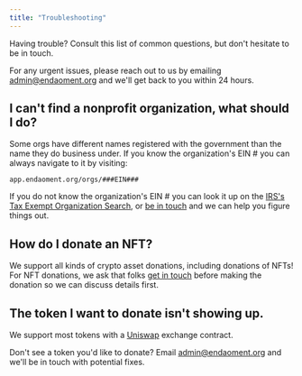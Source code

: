 ```yaml
---
title: "Troubleshooting"
---
```


Having trouble? Consult this list of common questions, but don't hesitate to be in touch.

For any urgent issues, please reach out to us by emailing [admin@endaoment.org](mailto:admin@endaoment.org) and we'll get back to you within 24 hours.

## I can't find a nonprofit organization, what should I do?

Some orgs have different names registered with the government than the name they do business under. If you know the organization's EIN # you can always navigate to it by visiting:

`app.endaoment.org/orgs/###EIN###`

If you do not know the organization's EIN # you can look it up on the [IRS's Tax Exempt Organization Search](https://apps.irs.gov/app/eos/), or [be in touch](mailto:admin@endaoment.org) and we can help you figure things out.

## How do I donate an NFT?

We support all kinds of crypto asset donations, including donations of NFTs! For NFT donations, we ask that folks [get in touch](mailto:admin@endaoment.org) before making the donation so we can discuss details first.

## The token I want to donate isn't showing up.

We support most tokens with a [Uniswap](https://uniswap.org) exchange contract.

Don't see a token you'd like to donate? Email [admin@endaoment.org](mailto:admin@endaoment.org) and we'll be in touch with potential fixes.